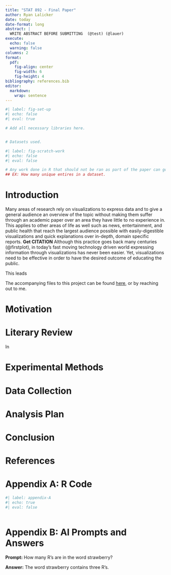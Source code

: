 ```yaml
---
title: "STAT 892 - Final Paper"
author: Ryan Lalicker
date: today
date-format: long
abstract: |
  WRITE ABSTRACT BEFORE SUBMITTING  (@test) (@lauer)
execute: 
  echo: false
  warning: false
columns: 2
format:
  pdf:
    fig-align: center
    fig-width: 6
    fig-height: 4
bibliography: references.bib
editor: 
  markdown: 
    wrap: sentence
---
```


```r
#| label: fig-set-up
#| echo: false
#| eval: true

# Add all necessary libraries here.


# Datasets used.

```

```r
#| label: fig-scratch-work
#| echo: false
#| eval: false

# Any work done in R that should not be ran as part of the paper can go here.
## EX: How many unique entires in a dataset.


```


# Introduction

Many areas of research rely on visualizations to express data and to give a general audience an overview of the topic without making them suffer through an academic paper over an area they have little to no experience in.  This applies to other areas of life as well such as news, entertainment, and public health that  reach the largest audience possible with easily-digestible visualizations and quick explanations over in-depth, domain specific reports. 
**Get CITATION**
Although this practice goes back many centuries (@firstplot), in today's fast moving technology driven world expressing information through visualizations has never been easier.  Yet, visualizations need to be effective in order to have the desired outcome of educating the public.




This leads




The accompanying files to this project can be found [here](https://github.com/RyanLalicker/STAT-892-Final), or by reaching out to me.


# Motivation

# Literary Review

In 

# Experimental Methods

# Data Collection

# Analysis Plan

# Conclusion


\newpage

# References

::: {#refs}
:::

\newpage

# Appendix A: R Code

```r
#| label: appendix-A
#| echo: true
#| eval: false



```
\newpage

# Appendix B: AI Prompts and Answers

**Prompt:** How many R's are in the word strawberry?

**Answer:** The word strawberry contains three R's.